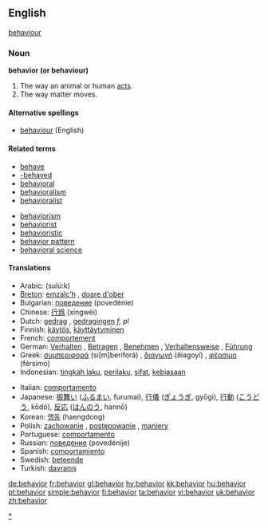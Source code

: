 ==English==

{{synch}} [[behaviour]]

===Noun===
'''behavior (or behaviour)'''
#The way an animal or human [[act]]s.
#The way matter moves.
 
====Alternative spellings====
*[[behaviour]] (English)

====Related terms====
{{top}}
*[[behave]]
*[[-behaved]]
*[[behavioral]]
*[[behavioralism]]
*[[behavioralist]]
{{mid}}
*[[behaviorism]]
*[[behaviorist]]
*[[behavioristic]]
*[[behavior pattern]]
*[[behavioral science]]
{{bottom}}

====Translations====
{{top}}
*Arabic: {{ARchar|[[سلوك]]}} (sulú:k)
*[[Breton]]: [[emzalc'h]] {{m}}, [[doare d'ober]] {{m}}
*Bulgarian: [[поведение]] (povedénie) {{n}}
*Chinese: [[行爲]] (xíngwéi)
*Dutch: [[gedrag]] {{n}}, [[gedragingen]] ''f, pl''
*Finnish: [[käytös]], [[käyttäytyminen]]
*French: [[comportement]] {{m}}
*German: [[Verhalten]] {{n}}, [[Betragen]] {{n}}, [[Benehmen]] {{n}}, [[Verhaltensweise]] {{f}}, [[Führung]] {{f}}
*Greek: [[συμπεριφορά]] (si[m]beriforá) {{f}}, [[διαγωγή]] (ðiagoyí) {{f}}, [[φέρσιμο]] (férsimo) {{n}}
*Indonesian: [[tingkah laku]], [[perilaku]], [[sifat]], [[biasa|kebiasaan]]
{{mid}}
*Italian: [[comportamento]] {{m}}
*Japanese: [[振舞い]] ([[ふるまい]], furumai), [[行儀]] ([[ぎょうぎ]], gyōgi), [[行動]] ([[こうどう]], kōdō), [[反応]] ([[はんのう]], hannō)
*Korean: [[행동]] (haengdong)
*Polish: [[zachowanie]] {{n}}, [[postępowanie]] {{n}}, [[maniery]] {{p}}
*Portuguese: [[comportamento]] {{m}}
*Russian: [[поведение]] (povedénije) {{n}}
*Spanish: [[comportamiento]] {{m}}
*Swedish: [[beteende]] {{n}}
*Turkish: [[davranış]]
{{bottom}}

[[Category:Behaviour|*]]

[[de:behavior]]
[[fr:behavior]]
[[gl:behavior]]
[[hy:behavior]]
[[kk:behavior]]
[[hu:behavior]]
[[pt:behavior]]
[[simple:behavior]]
[[fi:behavior]]
[[ta:behavior]]
[[vi:behavior]]
[[uk:behavior]]
[[zh:behavior]]